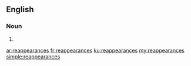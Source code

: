 ==English==

===Noun===
{{head|en|noun plural form}}

# {{plural of|reappearance|lang=en}}

[[ar:reappearances]]
[[fr:reappearances]]
[[ku:reappearances]]
[[my:reappearances]]
[[simple:reappearances]]